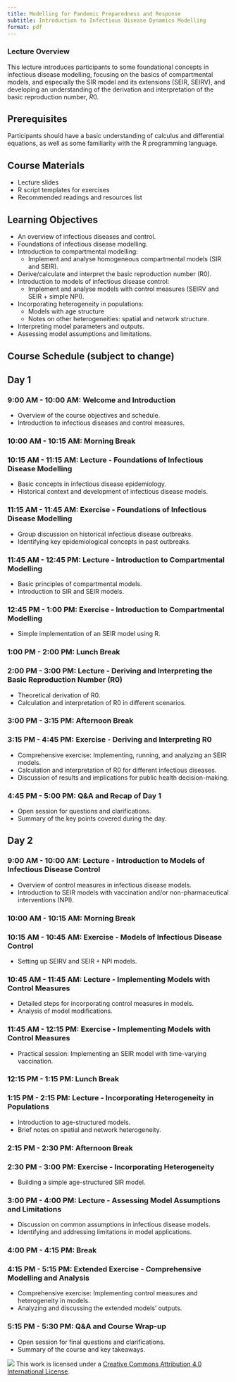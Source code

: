 ```yaml
---
title: Modelling for Pandemic Preparedness and Response
subtitle: Introduction to Infectious Disease Dynamics Modelling
format: pdf
---
```


### Lecture Overview

This lecture introduces participants to some foundational concepts in infectious disease modelling, focusing on the basics of compartmental models, and especially the SIR model and its extensions (SEIR, SEIRV), and developing an understanding of the derivation and interpretation of the basic reproduction number, $R0$.

## Prerequisites

Participants should have a basic understanding of calculus and differential equations, as well as some familiarity with the R programming language.

## Course Materials

-   Lecture slides
-   R script templates for exercises
-   Recommended readings and resources list

## Learning Objectives

- An overview of infectious diseases and control.
- Foundations of infectious disease modelling.
- Introduction to compartmental modelling:
    - Implement and analyse homogeneous compartmental models (SIR and SEIR).
-  Derive/calculate and interpret the basic reproduction number (R0).
-  Introduction to models of infectious disease control:
    - Implement and analyse models with control measures (SEIRV and SEIR + simple NPI).
-   Incorporating heterogeneity in populations:
    - Models with age structure
    - Notes on other heterogeneities: spatial and network structure.
-  Interpreting model parameters and outputs.
-  Assessing model assumptions and limitations.

## Course Schedule (subject to change)

## Day 1

### 9:00 AM - 10:00 AM: Welcome and Introduction

- Overview of the course objectives and schedule.
- Introduction to infectious diseases and control measures.

### 10:00 AM - 10:15 AM: Morning Break

### 10:15 AM - 11:15 AM: Lecture - Foundations of Infectious Disease Modelling

- Basic concepts in infectious disease epidemiology.
- Historical context and development of infectious disease models.

### 11:15 AM - 11:45 AM: Exercise - Foundations of Infectious Disease Modelling

- Group discussion on historical infectious disease outbreaks.
- Identifying key epidemiological concepts in past outbreaks.

### 11:45 AM - 12:45 PM: Lecture - Introduction to Compartmental Modelling

- Basic principles of compartmental models.
- Introduction to SIR and SEIR models.

### 12:45 PM - 1:00 PM: Exercise - Introduction to Compartmental Modelling

- Simple implementation of an SEIR model using R.

### 1:00 PM - 2:00 PM: Lunch Break

### 2:00 PM - 3:00 PM: Lecture - Deriving and Interpreting the Basic Reproduction Number (R0)

- Theoretical derivation of R0.
- Calculation and interpretation of R0 in different scenarios.

### 3:00 PM - 3:15 PM: Afternoon Break

### 3:15 PM - 4:45 PM: Exercise - Deriving and Interpreting R0

- Comprehensive exercise: Implementing, running, and analyzing an SEIR models.
- Calculation and interpretation of R0 for different infectious diseases.
- Discussion of results and implications for public health decision-making.

### 4:45 PM - 5:00 PM: Q&A and Recap of Day 1

- Open session for questions and clarifications.
- Summary of the key points covered during the day.

## Day 2

### 9:00 AM - 10:00 AM: Lecture - Introduction to Models of Infectious Disease Control

- Overview of control measures in infectious disease models.
- Introduction to SEIR models with vaccination and/or non-pharmaceutical interventions (NPI).

### 10:00 AM - 10:15 AM: Morning Break

### 10:15 AM - 10:45 AM: Exercise - Models of Infectious Disease Control

- Setting up SEIRV and SEIR + NPI models.

### 10:45 AM - 11:45 AM: Lecture - Implementing Models with Control Measures

- Detailed steps for incorporating control measures in models.
- Analysis of model modifications.

### 11:45 AM - 12:15 PM: Exercise - Implementing Models with Control Measures

- Practical session: Implementing an SEIR model with time-varying vaccination.

### 12:15 PM - 1:15 PM: Lunch Break

### 1:15 PM - 2:15 PM: Lecture - Incorporating Heterogeneity in Populations

- Introduction to age-structured models.
- Brief notes on spatial and network heterogeneity.

### 2:15 PM - 2:30 PM: Afternoon Break

### 2:30 PM - 3:00 PM: Exercise - Incorporating Heterogeneity

- Building a simple age-structured SIR model.

### 3:00 PM - 4:00 PM: Lecture - Assessing Model Assumptions and Limitations

- Discussion on common assumptions in infectious disease models.
- Identifying and addressing limitations in model applications.

### 4:00 PM - 4:15 PM: Break

### 4:15 PM - 5:15 PM: Extended Exercise - Comprehensive Modelling and Analysis

- Comprehensive exercise: Implementing control measures and heterogeneity in models.
- Analyzing and discussing the extended models' outputs.

### 5:15 PM - 5:30 PM: Q&A and Course Wrap-up

- Open session for final questions and clarifications.
- Summary of the course and key takeaways.


![](https://i.creativecommons.org/l/by/4.0/88x31.png) This work is licensed under a [Creative Commons Attribution 4.0 International License](https://creativecommons.org/licenses/by/4.0/).

